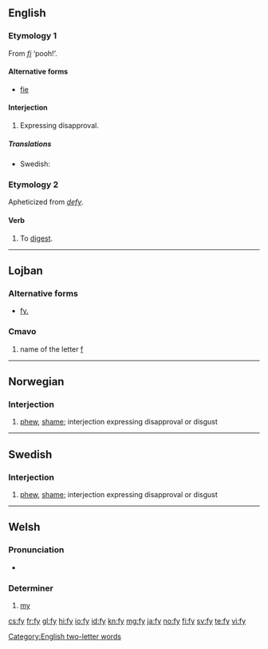 ==English==

===Etymology 1===
From {{etyl|la|en}} ''[[fi]]'' ‘pooh!’.

====Alternative forms====
* [[fie]]

====Interjection====
{{en-interj}}

# {{context|archaic}} Expressing disapproval.

=====Translations=====
{{trans-top|expression}}
* Swedish: {{t+|sv|fy}}
{{trans-mid}}
{{trans-bottom}}

===Etymology 2===
Apheticized from ''[[defy]]''.

====Verb====
{{head|en|verb}}

# {{context|obsolete}} To [[digest]].

[[Category:English two-letter words]]

----

==Lojban==

===Alternative forms===
* [[fy.]]

===Cmavo===
{{jbo-cmavo}}

# name of the letter [[f]]

----

==Norwegian==

===Interjection===
{{head|no|interjection}}

# [[phew]], [[shame]]; interjection expressing disapproval or disgust

----

==Swedish==

===Interjection===
{{head|sv|interjection}}

# [[phew]], [[shame]]; interjection expressing disapproval or disgust
----

==Welsh==

===Pronunciation===
* {{IPA|[və]|[ə]|[ən]|lang=cy}}

===Determiner===
{{head|cy|determiner}} {{qualifier|triggers [[nasal mutation]]}}

# [[my]]

[[cs:fy]]
[[fr:fy]]
[[gl:fy]]
[[hi:fy]]
[[io:fy]]
[[id:fy]]
[[kn:fy]]
[[mg:fy]]
[[ja:fy]]
[[no:fy]]
[[fi:fy]]
[[sv:fy]]
[[te:fy]]
[[vi:fy]]